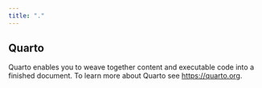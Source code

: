 ```yaml
---
title: "."
---
```


## Quarto

Quarto enables you to weave together content and executable code into a finished document. To learn more about Quarto see <https://quarto.org>.
